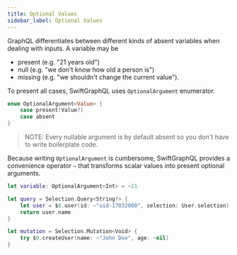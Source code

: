 ```yaml
---
title: Optional Values
sidebar_label: Optional Values
---
```


GraphQL differentiates between different kinds of absent variables when dealing with inputs. A variable may be

- present (e.g. "21 years old")
- null (e.g. "we don't know how old a person is")
- missing (e.g. "we shouldn't change the current value").

To present all cases, SwiftGraphQL uses `OptionalArgument` enumerator.

```swift
enum OptionalArgument<Value> {
	case present(Value?)
	case absent
}
```

> NOTE: Every nullable argument is by default absent so you don't have to write boilerplate code.

Because writing `OptionalArgument` is cumbersome, SwiftGraphQL provides a convenience operator `~` that transforms scalar values into present optional arguments.

```swift
let variable: OptionalArgument<Int> = ~21

let query = Selection.Query<String?> {
	let user = $0.user(id: ~"uid-17032000", selection: User.selection)
	return user.name
}

let mutation = Selection.Mutation<Void> {
	try $0.createUser(name: ~"John Doe", age: ~nil)
}
```

<!-- https://www.avanderlee.com/swift/custom-operators-swift/ -->
